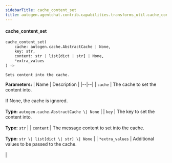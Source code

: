 ```yaml
---
sidebarTitle: cache_content_set
title: autogen.agentchat.contrib.capabilities.transforms_util.cache_content_set
---
```


<code class="doc-symbol doc-symbol-heading doc-symbol-function"></code>
#### cache_content_set
<a href="#autogen.agentchat.contrib.capabilities.transforms_util..cache_content_set" class="headerlink" title="Permanent link"></a>

```python
cache_content_set(
    cache: autogen.cache.AbstractCache | None,
    key: str,
    content: str | list[dict | str] | None,
    *extra_values
) -> 
```

    Sets content into the cache.

<b>Parameters:</b>
| Name | Description |
|--|--|
| `cache` | The cache to set the content into.<br/><br/>If None, the cache is ignored.<br/><br/>**Type:** `autogen.cache.AbstractCache \| None` |
| `key` | The key to set the content into.<br/><br/>**Type:** `str` |
| `content` | The message content to set into the cache.<br/><br/>**Type:** `str \| list[dict \| str] \| None` |
| `*extra_values` | Additional values to be passed to the cache.<br/><br/> |

<br />
